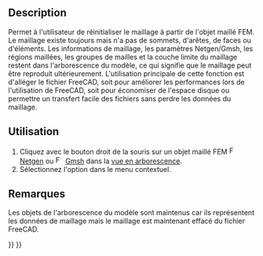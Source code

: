 <languages/>

{{Docnav/fr
|[[FEM_Examples/fr|Exemples]]
|[[FEM_MeshDisplayInfo/fr|Informations du maillage FEM]]
|[[FEM_Workbench/fr|Atelier FEM]]
|IconL=FEM_Examples.svg
|IconR=FEM_MeshDisplayInfo.svg
|IconC=Workbench_FEM.svg
}}

{{GuiCommand/fr
|Name=FEM MeshClear
|Name/fr=FEM Effacer le maillage FEM
|MenuLocation=Menu contextuel sur l'objet maillé → Effacer le maillage de l'atelier FEM
|Workbenches=[[FEM_Workbench/fr|FEM]]
|SeeAlso=[[FEM_tutorial/fr|FEM Tutoriel]]
}}

==Description==

Permet à l'utilisateur de réinitialiser le maillage à partir de l'objet maillé FEM. Le maillage existe toujours mais n'a pas de sommets, d'arêtes, de faces ou d'éléments. Les informations de maillage, les paramètres Netgen/Gmsh, les régions maillées, les groupes de mailles et la couche limite du maillage restent dans l'arborescence du modèle, ce qui signifie que le maillage peut être reproduit ultérieurement. L'utilisation principale de cette fonction est d'alléger le fichier FreeCAD, soit pour améliorer les performances lors de l'utilisation de FreeCAD, soit pour économiser de l'espace disque ou permettre un transfert facile des fichiers sans perdre les données du maillage.

<span id="Usage"></span>
==Utilisation==

# Cliquez avec le bouton droit de la souris sur un objet maillé FEM [[Image:FEM_MeshNetgenFromShape.svg|16px]] [[FEM_MeshNetgenFromShape/fr|Netgen]] ou [[Image:FEM_MeshGmshFromShape.svg|16px]] [[FEM_MeshGmshFromShape/fr|Gmsh]] dans la [[Tree_view/fr|vue en arborescence]].
# Sélectionnez l'option {{MenuCommand|[[Image:FEM_MeshClear.svg|16px]] Effacer le maillage de l'atelier FEM}} dans le menu contextuel.

<span id="Notes"></span>
==Remarques==

Les objets de l'arborescence du modèle sont maintenus car ils représentent les données de maillage mais le maillage est maintenant effacé du fichier FreeCAD.


{{Docnav/fr
|[[FEM_Examples/fr|Exemples]]
|[[FEM_MeshDisplayInfo/fr|Informations du maillage FEM]]
|[[FEM_Workbench/fr|Atelier FEM]]
|IconL=FEM_Examples.svg
|IconR=FEM_MeshDisplayInfo.svg
|IconC=Workbench_FEM.svg
}}

{{FEM Tools navi{{#translation:}}}}
{{Userdocnavi{{#translation:}}}}